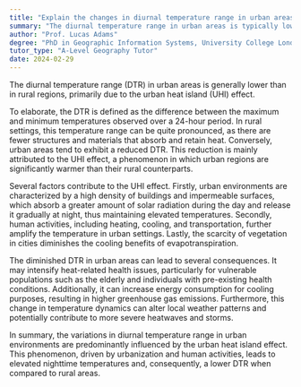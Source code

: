 ```yaml
---
title: "Explain the changes in diurnal temperature range in urban areas"
summary: "The diurnal temperature range in urban areas is typically lower due to the urban heat island effect."
author: "Prof. Lucas Adams"
degree: "PhD in Geographic Information Systems, University College London"
tutor_type: "A-Level Geography Tutor"
date: 2024-02-29
---
```


The diurnal temperature range (DTR) in urban areas is generally lower than in rural regions, primarily due to the urban heat island (UHI) effect.

To elaborate, the DTR is defined as the difference between the maximum and minimum temperatures observed over a 24-hour period. In rural settings, this temperature range can be quite pronounced, as there are fewer structures and materials that absorb and retain heat. Conversely, urban areas tend to exhibit a reduced DTR. This reduction is mainly attributed to the UHI effect, a phenomenon in which urban regions are significantly warmer than their rural counterparts.

Several factors contribute to the UHI effect. Firstly, urban environments are characterized by a high density of buildings and impermeable surfaces, which absorb a greater amount of solar radiation during the day and release it gradually at night, thus maintaining elevated temperatures. Secondly, human activities, including heating, cooling, and transportation, further amplify the temperature in urban settings. Lastly, the scarcity of vegetation in cities diminishes the cooling benefits of evapotranspiration.

The diminished DTR in urban areas can lead to several consequences. It may intensify heat-related health issues, particularly for vulnerable populations such as the elderly and individuals with pre-existing health conditions. Additionally, it can increase energy consumption for cooling purposes, resulting in higher greenhouse gas emissions. Furthermore, this change in temperature dynamics can alter local weather patterns and potentially contribute to more severe heatwaves and storms.

In summary, the variations in diurnal temperature range in urban environments are predominantly influenced by the urban heat island effect. This phenomenon, driven by urbanization and human activities, leads to elevated nighttime temperatures and, consequently, a lower DTR when compared to rural areas.
    